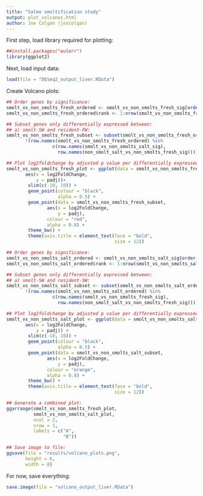 ```yaml
--- 
title: "Salmo smoltification study"
output: plot_volcanos.html
author: Joe Colgan (joscolgan)
---
```


First step, load library required for plotting:

```r
##install.packages("eulerr")
library(ggplot2)
```

Next, load input data:

```r
load(file = "DESeq2_output_liver.RData")
```

Create Volcano plots:

```r
## Order genes by significance:
smolt_vs_non_smolts_fresh_ordered <- smolt_vs_non_smolts_fresh_sig[order(smolt_vs_non_smolts_fresh_sig$padj), ]
smolt_vs_non_smolts_fresh_ordered$rank <- 1:nrow(smolt_vs_non_smolts_fresh_ordered)

## Subset genes only differentially expressed between:
## a) smolt-SW and resident-FW:
smolt_vs_non_smolts_fresh_subset <- subset(smolt_vs_non_smolts_fresh_ordered,
       !(row.names(smolt_vs_non_smolts_fresh_ordered) %in%
                 c(row.names(smolt_vs_non_smolts_salt_sig),
                   row.names(non_smolt_salt_vs_non_smolts_fresh_sig))))

## Plot log2foldchange by adjusted p value per differentially expressed gene:
smolt_vs_non_smolts_fresh_plot <- ggplot(data = smolt_vs_non_smolts_fresh_sig,
       aes(x = log2FoldChange,
           y = padj))+
        xlim(c(-10, 10)) +
        geom_point(colour = "black",
                   alpha = 0.5) +
        geom_point(data = smolt_vs_non_smolts_fresh_subset,
               aes(x = log2FoldChange,
                   y = padj),
               colour = "red",
               alpha = 0.8) +
        theme_bw() +
        theme(axis.title = element_text(face = "bold",
                                        size = 12))

## Order genes by significance:
smolt_vs_non_smolts_salt_ordered <- smolt_vs_non_smolts_salt_sig[order(smolt_vs_non_smolts_salt_sig$padj), ]
smolt_vs_non_smolts_salt_ordered$rank <- 1:nrow(smolt_vs_non_smolts_salt_ordered)

## Subset genes only differentially expressed between:
## a) smolt-SW and resident-SW:
smolt_vs_non_smolts_salt_subset <- subset(smolt_vs_non_smolts_salt_ordered,
       !(row.names(smolt_vs_non_smolts_salt_ordered) %in%
                 c(row.names(smolt_vs_non_smolts_fresh_sig),
                   row.names(non_smolt_salt_vs_non_smolts_fresh_sig))))

## Plot log2foldchange by adjusted p value per differentially expressed gene:
smolt_vs_non_smolts_salt_plot <- ggplot(data = smolt_vs_non_smolts_salt_sig,
       aes(x = log2FoldChange,
           y = padj)) +
        xlim(c(-10, 10)) +
        geom_point(colour = "black",
                   alpha = 0.5) +
        geom_point(data = smolt_vs_non_smolts_salt_subset,
               aes(x = log2FoldChange,
                   y = padj),
               colour = "orange",
               alpha = 0.8) +
        theme_bw() +
        theme(axis.title = element_text(face = "bold",
                                        size = 12))

## Generate a combined plot:
ggarrange(smolt_vs_non_smolts_fresh_plot,
          smolt_vs_non_smolts_salt_plot,
          ncol = 2,
          nrow = 1,
          labels = c("A",
                     "B"))

## Save image to file:
ggsave(file = "results/volcano_plots.png",
       height = 6,
       width = 8)
```

For now, save everything:

```r
save.image(file = "volcano_output_liver.RData")
```

